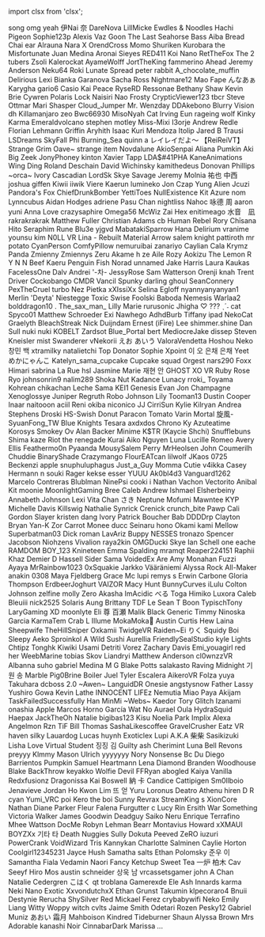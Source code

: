 ﻿import clsx from 'clsx';


<!-- Reminder that not only HTML chars have to be escaped, MDX chars also need to be (such as a space followed by an underscore). -->
<Patronelt k="0" ias="1" sp="0" >song</Patronelt> <Patronelt k="0" ias="0" sp="0" >omg yeah</Patronelt> <Patronelt k="0" ias="0" sp="0" >伊Nai 奈</Patronelt> <Patronelt k="0" ias="0" sp="0" >DareNova</Patronelt> <Patronelt k="0" ias="1" sp="0" >LillMicke</Patronelt> 
<Patronelt k="0" ias="0" sp="0" >Ewdles &#0038; Noodles</Patronelt> <Patronelt k="0" ias="1" sp="0" >Hachi Pigeon</Patronelt> <Patronelt k="0" ias="0" sp="0" >Sophie123p</Patronelt> <Patronelt k="0" ias="1" sp="0" >Alexis Vaz</Patronelt> <Patronelt k="0" ias="1" sp="0" >Goon</Patronelt> 
<Patronelt k="0" ias="1" sp="0" >The Last Seahorse</Patronelt> <Patronelt k="0" ias="0" sp="0" >Bass</Patronelt> <Patronelt k="0" ias="0" sp="0" >Aiba</Patronelt> <Patronelt k="0" ias="0" sp="0" >Bread Chai</Patronelt> <Patronelt k="0" ias="1" sp="0" >ear</Patronelt> 
<Patronelt k="0" ias="0" sp="0" >Alrauna</Patronelt> <Patronelt k="0" ias="0" sp="0" >Nara X</Patronelt> <Patronelt k="0" ias="0" sp="0" >OrendCross</Patronelt> <Patronelt k="0" ias="0" sp="0" >Momo Shuriken</Patronelt> <Patronelt k="0" ias="1" sp="0" >Kurobara the Misfortunate</Patronelt> 
<Patronelt k="0" ias="0" sp="0" >Juan Medina</Patronelt> <Patronelt k="0" ias="1" sp="0" >Aronai Sieyes</Patronelt> <Patronelt k="0" ias="0" sp="0" >RED411</Patronelt> <Patronelt k="0" ias="1" sp="0" >Koi Nano</Patronelt> <Patronelt k="0" ias="0" sp="0" >RetTheFox</Patronelt> 
<Patronelt k="0" ias="0" sp="0" >The 2 tubers</Patronelt> <Patronelt k="0" ias="1" sp="0" >Zsoli</Patronelt> <Patronelt k="0" ias="0" sp="0" >Kalerockat</Patronelt> <Patronelt k="0" ias="0" sp="0" >AyameWolff</Patronelt> <Patronelt k="0" ias="1" sp="0" >JortTheKing</Patronelt> 
<Patronelt k="0" ias="1" sp="0" >fammerino</Patronelt> <Patronelt k="0" ias="1" sp="0" >Ahead</Patronelt> <Patronelt k="0" ias="1" sp="0" >Jeremy Anderson</Patronelt> <Patronelt k="0" ias="1" sp="0" >Neku64</Patronelt> <Patronelt k="0" ias="0" sp="0" >Roki</Patronelt> 
<Patronelt k="0" ias="0" sp="0" >Lunate Spread</Patronelt> <Patronelt k="0" ias="0" sp="0" >peter rabbit</Patronelt> <Patronelt k="0" ias="1" sp="0" >A&#0095;chocolate&#0095;muffin</Patronelt> <Patronelt k="0" ias="0" sp="0" >Delirious</Patronelt> <Patronelt k="0" ias="0" sp="0" >Lexi</Patronelt> 
<Patronelt k="0" ias="0" sp="0" >Bianka Garanova</Patronelt> <Patronelt k="0" ias="0" sp="0" >Sacha Ross</Patronelt> <Patronelt k="0" ias="0" sp="0" >Nightmare12</Patronelt> <Patronelt k="0" ias="1" sp="0" >Mao</Patronelt> <Patronelt k="0" ias="1" sp="0" >Fape</Patronelt> 
<Patronelt k="0" ias="0" sp="0" >んなあぁ</Patronelt> <Patronelt k="0" ias="1" sp="0" >Karygha</Patronelt> <Patronelt k="0" ias="0" sp="0" >gario6</Patronelt> <Patronelt k="0" ias="0" sp="0" >Casio</Patronelt> <Patronelt k="0" ias="0" sp="0" >Kai Peace</Patronelt> 
<Patronelt k="0" ias="1" sp="0" >RyseRD</Patronelt> <Patronelt k="0" ias="1" sp="0" >Ressonae</Patronelt> <Patronelt k="0" ias="0" sp="0" >Bethany Shaw</Patronelt> <Patronelt k="0" ias="0" sp="0" >Kevin</Patronelt> <Patronelt k="0" ias="0" sp="0" >Brie</Patronelt> 
<Patronelt k="0" ias="0" sp="0" >Cywren</Patronelt> <Patronelt k="0" ias="0" sp="0" >Polaris</Patronelt> <Patronelt k="0" ias="0" sp="0" >Lock</Patronelt> <Patronelt k="0" ias="0" sp="0" >Naisiri Nao</Patronelt> <Patronelt k="0" ias="0" sp="0" >Frosty</Patronelt> 
<Patronelt k="0" ias="1" sp="0" >CrypticViewer123</Patronelt> <Patronelt k="0" ias="1" sp="0" >tbcr</Patronelt> <Patronelt k="0" ias="1" sp="0" >Steve Ottmar</Patronelt> <Patronelt k="0" ias="0" sp="0" >Mari</Patronelt> <Patronelt k="0" ias="1" sp="0" >Shasper</Patronelt> 
<Patronelt k="0" ias="0" sp="0" >Cloud&#0095;Jumper</Patronelt> <Patronelt k="0" ias="1" sp="0" >Mr&#0046; Wenzday</Patronelt> <Patronelt k="0" ias="0" sp="0" >DDAkebono</Patronelt> <Patronelt k="0" ias="0" sp="0" >Blurry Vision</Patronelt> <Patronelt k="0" ias="1" sp="0" >dh</Patronelt> 
<Patronelt k="0" ias="1" sp="0" >Killamanjaro</Patronelt> <Patronelt k="0" ias="0" sp="0" >zeo</Patronelt> <Patronelt k="0" ias="0" sp="0" >Bwc66930</Patronelt> <Patronelt k="0" ias="1" sp="0" >MisoNyah</Patronelt> <Patronelt k="0" ias="1" sp="0" >Cat Irving</Patronelt> 
<Patronelt k="0" ias="1" sp="0" >Eun</Patronelt> <Patronelt k="0" ias="1" sp="0" >rageing wolf</Patronelt> <Patronelt k="0" ias="0" sp="0" >Kinky Karma</Patronelt> <Patronelt k="0" ias="0" sp="0" >Emeraldvolcano</Patronelt> <Patronelt k="0" ias="1" sp="0" >stephen motley</Patronelt> 
<Patronelt k="0" ias="0" sp="0" >Miss&#0045;Mixi</Patronelt> <Patronelt k="0" ias="1" sp="0" >I3orje</Patronelt> <Patronelt k="0" ias="1" sp="0" >Andrew Redle</Patronelt> <Patronelt k="0" ias="1" sp="0" >Florian Lehmann</Patronelt> <Patronelt k="0" ias="1" sp="0" >Griffin</Patronelt> 
<Patronelt k="0" ias="1" sp="0" >Aryhith</Patronelt> <Patronelt k="0" ias="0" sp="0" >Isaac Kuri Mendoza</Patronelt> <Patronelt k="0" ias="1" sp="0" >Itolip</Patronelt> <Patronelt k="0" ias="0" sp="0" >Jared B Trausi</Patronelt> <Patronelt k="0" ias="0" sp="0" >LSDreams</Patronelt> 
<Patronelt k="0" ias="1" sp="0" >SkyFall</Patronelt> <Patronelt k="0" ias="1" sp="0" >Phi</Patronelt> <Patronelt k="0" ias="1" sp="0" >Burning&#0095;Sea</Patronelt> <Patronelt k="0" ias="1" sp="0" >quinn</Patronelt> <Patronelt k="0" ias="0" sp="0" >a</Patronelt> 
<Patronelt k="0" ias="1" sp="0" >レイレイだよ～ 【ReiReiVT】</Patronelt> <Patronelt k="0" ias="1" sp="0" >Strange Grim</Patronelt> <Patronelt k="0" ias="1" sp="0" >Oave&#0126;</Patronelt> <Patronelt k="0" ias="1" sp="0" >strange item</Patronelt> <Patronelt k="0" ias="0" sp="0" >Novdalune</Patronelt> 
<Patronelt k="0" ias="1" sp="0" >AkioSenpai</Patronelt> <Patronelt k="0" ias="0" sp="0" >Aliana</Patronelt> <Patronelt k="0" ias="1" sp="0" >Pumkin</Patronelt> <Patronelt k="0" ias="0" sp="0" >Aki</Patronelt> <Patronelt k="0" ias="0" sp="0" >Big Zeek</Patronelt> 
<Patronelt k="0" ias="1" sp="0" >JonyPhoney</Patronelt> <Patronelt k="0" ias="0" sp="0" >kinton</Patronelt> <Patronelt k="0" ias="1" sp="0" >Xavier Tapp</Patronelt> <Patronelt k="0" ias="0" sp="0" >LDA&#0036;&#0035;41PHA</Patronelt> <Patronelt k="0" ias="1" sp="0" >KaneAnimations</Patronelt> 
<Patronelt k="0" ias="0" sp="0" >Wing Ding</Patronelt> <Patronelt k="0" ias="0" sp="0" >Roland Deschain</Patronelt> <Patronelt k="0" ias="1" sp="0" >David Wichinsky</Patronelt> <Patronelt k="0" ias="0" sp="0" >kamithedeus</Patronelt> <Patronelt k="0" ias="1" sp="0" >Donovan Phillips</Patronelt> 
<Patronelt k="0" ias="1" sp="0" >&#0126;orca&#0126;</Patronelt> <Patronelt k="0" ias="0" sp="0" >Ivory</Patronelt> <Patronelt k="0" ias="0" sp="0" >Cascadian</Patronelt> <Patronelt k="0" ias="1" sp="0" >LordSk</Patronelt> <Patronelt k="0" ias="0" sp="0" >Skye Savage</Patronelt> 
<Patronelt k="0" ias="1" sp="0" >Jeremy</Patronelt> <Patronelt k="0" ias="1" sp="0" >Molnia</Patronelt> <Patronelt k="0" ias="1" sp="0" >祐也 中西</Patronelt> <Patronelt k="0" ias="0" sp="0" >joshua giffen</Patronelt> <Patronelt k="0" ias="1" sp="0" >Kiwii iiwik</Patronelt> 
<Patronelt k="0" ias="1" sp="0" >Viere</Patronelt> <Patronelt k="0" ias="0" sp="0" >Kaerun</Patronelt> <Patronelt k="0" ias="0" sp="0" >lumineko</Patronelt> <Patronelt k="0" ias="1" sp="0" >Jon Czap</Patronelt> <Patronelt k="0" ias="0" sp="0" >Yung Alien</Patronelt> 
<Patronelt k="0" ias="0" sp="0" >Jcuzi</Patronelt> <Patronelt k="0" ias="1" sp="0" >Pandora&#0039;s Fox</Patronelt> <Patronelt k="0" ias="0" sp="0" >ChiefDrunkBomber</Patronelt> <Patronelt k="0" ias="0" sp="0" >YettiToes</Patronelt> <Patronelt k="0" ias="1" sp="0" >NullExistence</Patronelt> 
<Patronelt k="0" ias="1" sp="0" >Kit Azure</Patronelt> <Patronelt k="0" ias="0" sp="0" >nom</Patronelt> <Patronelt k="0" ias="0" sp="0" >Lynncubus</Patronelt> <Patronelt k="0" ias="0" sp="0" >Aidan Hodges</Patronelt> <Patronelt k="0" ias="0" sp="0" >adriene</Patronelt> 
<Patronelt k="0" ias="1" sp="0" >Pasu Chan</Patronelt> <Patronelt k="0" ias="0" sp="0" >nightliss</Patronelt> <Patronelt k="0" ias="0" sp="0" >Nahoc</Patronelt> <Patronelt k="0" ias="1" sp="0" >咏德 周</Patronelt> <Patronelt k="0" ias="0" sp="0" >aaron</Patronelt> 
<Patronelt k="0" ias="0" sp="0" >yuni</Patronelt> <Patronelt k="0" ias="1" sp="0" >Anna Love</Patronelt> <Patronelt k="0" ias="0" sp="0" >crazysaphire</Patronelt> <Patronelt k="0" ias="0" sp="0" >Omega56</Patronelt> <Patronelt k="0" ias="0" sp="0" >McWiz</Patronelt> 
<Patronelt k="0" ias="0" sp="0" >Zai Hex</Patronelt> <Patronelt k="0" ias="1" sp="0" >enitimeago</Patronelt> <Patronelt k="0" ias="1" sp="0" >水音　凪</Patronelt> <Patronelt k="0" ias="0" sp="0" >rakrakrakrak</Patronelt> <Patronelt k="0" ias="0" sp="0" >Matthew Fuller</Patronelt> 
<Patronelt k="0" ias="0" sp="0" >Christian Adams</Patronelt> <Patronelt k="0" ias="0" sp="0" >cb</Patronelt> <Patronelt k="0" ias="0" sp="0" >Human Rebel</Patronelt> <Patronelt k="0" ias="0" sp="0" >Rory</Patronelt> <Patronelt k="0" ias="1" sp="0" >Chīsana Hito</Patronelt> 
<Patronelt k="0" ias="0" sp="0" >Seraphim Rune</Patronelt> <Patronelt k="0" ias="1" sp="0" >Blu3e</Patronelt> <Patronelt k="0" ias="0" sp="0" >yjgvd</Patronelt> <Patronelt k="0" ias="0" sp="0" >MabatakiSparrow</Patronelt> <Patronelt k="0" ias="0" sp="0" >Hana</Patronelt> 
<Patronelt k="0" ias="1" sp="0" >Delirium</Patronelt> <Patronelt k="0" ias="1" sp="0" >vranime</Patronelt> <Patronelt k="0" ias="1" sp="0" >younsu kim</Patronelt> <Patronelt k="0" ias="1" sp="0" >N0LL VR</Patronelt> <Patronelt k="0" ias="0" sp="0" >Lina &#0045; Rebuilt</Patronelt> 
<Patronelt k="0" ias="0" sp="0" >Material Arrow</Patronelt> <Patronelt k="0" ias="0" sp="0" >salem knight</Patronelt> <Patronelt k="0" ias="0" sp="0" >pattiroth</Patronelt> <Patronelt k="0" ias="0" sp="0" >mr potato</Patronelt> <Patronelt k="0" ias="1" sp="0" >CyanPerson</Patronelt> 
<Patronelt k="0" ias="0" sp="0" >ComfyPillow</Patronelt> <Patronelt k="0" ias="1" sp="0" >nemuruibai</Patronelt> <Patronelt k="0" ias="0" sp="0" >zanariyo</Patronelt> <Patronelt k="0" ias="1" sp="0" >Caylian Cala</Patronelt> <Patronelt k="0" ias="0" sp="0" >Krymz Panda</Patronelt> 
<Patronelt k="0" ias="1" sp="0" >Zmienny Zmiennys</Patronelt> <Patronelt k="0" ias="1" sp="0" >Zeru Akame</Patronelt> <Patronelt k="0" ias="1" sp="0" >h ze</Patronelt> <Patronelt k="0" ias="1" sp="0" >Aile Rozy</Patronelt> <Patronelt k="0" ias="1" sp="0" >Aokizu</Patronelt> 
<Patronelt k="0" ias="0" sp="0" >The Lemon</Patronelt> <Patronelt k="0" ias="0" sp="0" >R Y N N</Patronelt> <Patronelt k="0" ias="0" sp="0" >Beef Kaeru</Patronelt> <Patronelt k="0" ias="0" sp="0" >Penguin Fish</Patronelt> <Patronelt k="0" ias="1" sp="0" >Norad</Patronelt> 
<Patronelt k="0" ias="1" sp="0" >unnamed</Patronelt> <Patronelt k="0" ias="0" sp="0" >Jake Harris</Patronelt> <Patronelt k="0" ias="0" sp="0" >Laura Kaukas</Patronelt> <Patronelt k="0" ias="0" sp="0" >FacelessOne</Patronelt> <Patronelt k="0" ias="0" sp="0" >Dalv Andrei</Patronelt> 
<Patronelt k="0" ias="0" sp="0" >&#0039;&#0045;차&#0045;</Patronelt> <Patronelt k="0" ias="0" sp="0" >JessyRose</Patronelt> <Patronelt k="0" ias="1" sp="0" >Sam Watterson</Patronelt> <Patronelt k="0" ias="0" sp="0" >Orenji</Patronelt> <Patronelt k="0" ias="1" sp="0" >knah</Patronelt> 
<Patronelt k="0" ias="0" sp="0" >Trent Driver</Patronelt> <Patronelt k="0" ias="1" sp="0" >Cockobango</Patronelt> <Patronelt k="0" ias="0" sp="0" >CMDR Vancil</Patronelt> <Patronelt k="0" ias="1" sp="0" >Spunky</Patronelt> <Patronelt k="0" ias="0" sp="0" >darling ghoul</Patronelt> 
<Patronelt k="0" ias="0" sp="0" >SeanConnery</Patronelt> <Patronelt k="0" ias="0" sp="0" >PexTheCruel</Patronelt> <Patronelt k="0" ias="0" sp="0" >turbo</Patronelt> <Patronelt k="0" ias="0" sp="0" >Nez</Patronelt> <Patronelt k="0" ias="1" sp="0" >Pietka</Patronelt> 
<Patronelt k="0" ias="1" sp="0" >xXIssiXx</Patronelt> <Patronelt k="0" ias="0" sp="0" >Selina Egloff</Patronelt> <Patronelt k="0" ias="0" sp="0" >nyannyanyanyan1</Patronelt> <Patronelt k="0" ias="0" sp="0" >Merlin &#0039;Deyta&#0039; Niestegge</Patronelt> <Patronelt k="0" ias="0" sp="0" >Toxic Swise</Patronelt> 
<Patronelt k="0" ias="1" sp="0" >Foolski</Patronelt> <Patronelt k="0" ias="0" sp="0" >Baboda</Patronelt> <Patronelt k="0" ias="0" sp="0" >Nemesis</Patronelt> <Patronelt k="0" ias="0" sp="0" >Warlaa2</Patronelt> <Patronelt k="0" ias="1" sp="0" >bolddragon10 &#0046;</Patronelt> 
<Patronelt k="0" ias="1" sp="0" >The&#0095;sax&#0095;man&#0095;</Patronelt> <Patronelt k="0" ias="0" sp="0" >Lilly Marie</Patronelt> <Patronelt k="0" ias="0" sp="0" >rurusonic</Patronelt> <Patronelt k="0" ias="0" sp="0" >Jhigha</Patronelt> <Patronelt k="0" ias="0" sp="0" >♡ &#0063;&#0063;&#0063; ˎˊ˗</Patronelt> 
<Patronelt k="0" ias="1" sp="0" >cat</Patronelt> <Patronelt k="0" ias="0" sp="0" >Spyco01</Patronelt> <Patronelt k="0" ias="1" sp="0" >Matthew Schroeder</Patronelt> <Patronelt k="0" ias="0" sp="0" >Exi Nawhego</Patronelt> <Patronelt k="0" ias="1" sp="0" >AdhdBurb</Patronelt> 
<Patronelt k="0" ias="0" sp="0" >Tiffany</Patronelt> <Patronelt k="0" ias="0" sp="0" >ipad</Patronelt> <Patronelt k="0" ias="1" sp="0" >NekoCat</Patronelt> <Patronelt k="0" ias="1" sp="0" >Graelyth</Patronelt> <Patronelt k="0" ias="0" sp="0" >BleachStreak</Patronelt> 
<Patronelt k="0" ias="0" sp="0" >Nick Duijndam</Patronelt> <Patronelt k="0" ias="0" sp="0" >Ernest &#0040;iFire&#0041; Lee</Patronelt> <Patronelt k="0" ias="0" sp="0" >shimmer&#0046;shine</Patronelt> <Patronelt k="0" ias="0" sp="0" >Dan Sull</Patronelt> <Patronelt k="0" ias="0" sp="0" >nuki nuki</Patronelt> 
<Patronelt k="0" ias="1" sp="0" >KOBELT</Patronelt> <Patronelt k="0" ias="0" sp="0" >Zardsot</Patronelt> <Patronelt k="0" ias="0" sp="0" >Blue&#0095;Portal</Patronelt> <Patronelt k="0" ias="0" sp="0" >bert</Patronelt> <Patronelt k="0" ias="0" sp="0" >MediocreJake</Patronelt> 
<Patronelt k="0" ias="0" sp="0" >dissep</Patronelt> <Patronelt k="0" ias="1" sp="0" >Steven Kneisler</Patronelt> <Patronelt k="0" ias="1" sp="0" >mist</Patronelt> <Patronelt k="0" ias="1" sp="0" >Swanderer</Patronelt> <Patronelt k="0" ias="0" sp="0" >vNekorii</Patronelt> 
<Patronelt k="0" ias="1" sp="0" >えお あいう</Patronelt> <Patronelt k="0" ias="0" sp="0" >ValoraVendetta</Patronelt> <Patronelt k="0" ias="0" sp="0" >Hoshou Neko</Patronelt> <Patronelt k="0" ias="1" sp="0" >창민 백</Patronelt> <Patronelt k="0" ias="0" sp="0" >xtramilky</Patronelt> 
<Patronelt k="0" ias="0" sp="0" >natalietchi</Patronelt> <Patronelt k="0" ias="0" sp="0" >Top Donator</Patronelt> <Patronelt k="0" ias="0" sp="0" >Sophie</Patronelt> <Patronelt k="0" ias="1" sp="0" >Xpoint</Patronelt> <Patronelt k="0" ias="0" sp="0" >이 오</Patronelt> 
<Patronelt k="0" ias="1" sp="0" >은채 은채</Patronelt> <Patronelt k="0" ias="0" sp="0" >Yeet</Patronelt> <Patronelt k="0" ias="0" sp="0" >めかにゃんこ</Patronelt> <Patronelt k="0" ias="0" sp="0" >Katelyn&#0095;sama&#0095;cupcake Cupcake squad</Patronelt> <Patronelt k="0" ias="0" sp="0" >Orgest</Patronelt> 
<Patronelt k="0" ias="0" sp="0" >nars290</Patronelt> <Patronelt k="0" ias="0" sp="0" >Foxx</Patronelt> <Patronelt k="0" ias="1" sp="0" >Himari</Patronelt> <Patronelt k="0" ias="0" sp="0" >sabrina La Rue</Patronelt> <Patronelt k="0" ias="0" sp="0" >hsl</Patronelt> 
<Patronelt k="0" ias="0" sp="0" >Jasmine Marie</Patronelt> <Patronelt k="0" ias="0" sp="0" >재현 안</Patronelt> <Patronelt k="0" ias="0" sp="0" >GHOST XO</Patronelt> <Patronelt k="0" ias="0" sp="0" >VR Ruby Rose</Patronelt> <Patronelt k="0" ias="1" sp="0" >Ryo</Patronelt> 
<Patronelt k="0" ias="1" sp="0" >johnsonrin9</Patronelt> <Patronelt k="0" ias="1" sp="0" >nalim289</Patronelt> <Patronelt k="0" ias="0" sp="0" >Shoka Nut</Patronelt> <Patronelt k="0" ias="0" sp="0" >Kadance Lunacy</Patronelt> <Patronelt k="0" ias="1" sp="0" >rroki&#0095;</Patronelt> 
<Patronelt k="0" ias="0" sp="0" >Toyama</Patronelt> <Patronelt k="0" ias="1" sp="0" >Kohrean</Patronelt> <Patronelt k="0" ias="0" sp="0" >chikachan</Patronelt> <Patronelt k="0" ias="1" sp="0" >Leche Sama</Patronelt> <Patronelt k="0" ias="1" sp="0" >KEI1</Patronelt> 
<Patronelt k="0" ias="0" sp="0" >Genesis Evan</Patronelt> <Patronelt k="0" ias="1" sp="0" >Jon Champagne</Patronelt> <Patronelt k="0" ias="0" sp="0" >Xenoglossye</Patronelt> <Patronelt k="0" ias="0" sp="0" >Juniper Regruth</Patronelt> <Patronelt k="0" ias="1" sp="0" >Robo Johnson</Patronelt> 
<Patronelt k="0" ias="0" sp="0" >Lily</Patronelt> <Patronelt k="0" ias="0" sp="0" >Tooman13</Patronelt> <Patronelt k="0" ias="1" sp="0" >Dustin Cooper</Patronelt> <Patronelt k="0" ias="0" sp="0" >Inaar</Patronelt> <Patronelt k="0" ias="0" sp="0" >naitooon</Patronelt> 
<Patronelt k="0" ias="0" sp="0" >aciil</Patronelt> <Patronelt k="0" ias="1" sp="0" >Reni</Patronelt> <Patronelt k="0" ias="0" sp="0" >okiba niconico</Patronelt> <Patronelt k="0" ias="0" sp="0" >JJ</Patronelt> <Patronelt k="0" ias="0" sp="0" >CirriSun</Patronelt> 
<Patronelt k="0" ias="0" sp="0" >Kylie</Patronelt> <Patronelt k="0" ias="0" sp="0" >Kilryan</Patronelt> <Patronelt k="0" ias="0" sp="0" >Andrea Stephens</Patronelt> <Patronelt k="0" ias="0" sp="0" >Droski</Patronelt> <Patronelt k="0" ias="0" sp="0" >HS&#0045;Swish</Patronelt> 
<Patronelt k="0" ias="0" sp="0" >Donut</Patronelt> <Patronelt k="0" ias="0" sp="0" >Paracon</Patronelt> <Patronelt k="0" ias="0" sp="0" >Tomato</Patronelt> <Patronelt k="0" ias="1" sp="0" >Varin</Patronelt> <Patronelt k="0" ias="0" sp="0" >Mortal</Patronelt> 
<Patronelt k="0" ias="0" sp="0" >旋風&#0045;SyuanFong&#0095;TW</Patronelt> <Patronelt k="0" ias="0" sp="0" >Blue Knights</Patronelt> <Patronelt k="0" ias="1" sp="0" >Tesara</Patronelt> <Patronelt k="0" ias="0" sp="0" >axdxdos</Patronelt> <Patronelt k="0" ias="1" sp="0" >Chrono Ky</Patronelt> 
<Patronelt k="0" ias="0" sp="0" >Azuteatime</Patronelt> <Patronelt k="0" ias="0" sp="0" >Korosys</Patronelt> <Patronelt k="0" ias="0" sp="0" >Smokey Ov</Patronelt> <Patronelt k="0" ias="0" sp="0" >Alan Backer</Patronelt> <Patronelt k="0" ias="0" sp="0" >Minime</Patronelt> 
<Patronelt k="0" ias="0" sp="0" >K&#0036;TR &#0040;Kaycie Shchi&#0041;</Patronelt> <Patronelt k="0" ias="0" sp="0" >Snufflebuns</Patronelt> <Patronelt k="0" ias="0" sp="0" >Shima kaze</Patronelt> <Patronelt k="0" ias="1" sp="0" >Riot the renegade</Patronelt> <Patronelt k="0" ias="1" sp="0" >Kurai</Patronelt> 
<Patronelt k="0" ias="1" sp="0" >Aiko Nguyen</Patronelt> <Patronelt k="0" ias="1" sp="0" >Luna Lucille</Patronelt> <Patronelt k="0" ias="0" sp="0" >Romeo</Patronelt> <Patronelt k="0" ias="0" sp="0" >Avery Ellis</Patronelt> <Patronelt k="0" ias="0" sp="0" >Feathermo0n</Patronelt> 
<Patronelt k="0" ias="1" sp="0" >Pyaanda</Patronelt> <Patronelt k="0" ias="0" sp="0" >MousySalem</Patronelt> <Patronelt k="0" ias="0" sp="0" >Perry</Patronelt> <Patronelt k="0" ias="0" sp="0" >MrHeolsen</Patronelt> <Patronelt k="0" ias="0" sp="0" >John Coumerilh</Patronelt> 
<Patronelt k="0" ias="0" sp="0" >Chuddie</Patronelt> <Patronelt k="0" ias="0" sp="0" >BinaryShade</Patronelt> <Patronelt k="0" ias="1" sp="0" >Crazymango</Patronelt> <Patronelt k="0" ias="0" sp="0" >FlourEATcan</Patronelt> <Patronelt k="0" ias="1" sp="0" >lilwolf</Patronelt> 
<Patronelt k="0" ias="0" sp="0" >JKaos 0725</Patronelt> <Patronelt k="0" ias="0" sp="0" >Beckenzi</Patronelt> <Patronelt k="0" ias="1" sp="0" >apple</Patronelt> <Patronelt k="0" ias="1" sp="0" >snuphuluphagus</Patronelt> <Patronelt k="0" ias="0" sp="0" >Just&#0095;a&#0095;Guy</Patronelt> 
<Patronelt k="0" ias="1" sp="0" >Momma Cutie</Patronelt> <Patronelt k="0" ias="1" sp="0" >v4ikka</Patronelt> <Patronelt k="0" ias="0" sp="0" >Casey Hermann</Patronelt> <Patronelt k="0" ias="0" sp="0" >n</Patronelt> <Patronelt k="0" ias="0" sp="0" >souki</Patronelt> 
<Patronelt k="0" ias="0" sp="0" >Rager</Patronelt> <Patronelt k="0" ias="1" sp="0" >kekse esser</Patronelt> <Patronelt k="0" ias="0" sp="0" >YUUU</Patronelt> <Patronelt k="0" ias="0" sp="0" >Ak0bl4d3</Patronelt> <Patronelt k="0" ias="0" sp="0" >Vanguard1262</Patronelt> 
<Patronelt k="0" ias="0" sp="0" >Marcelo Contreras</Patronelt> <Patronelt k="0" ias="1" sp="0" >Blublman</Patronelt> <Patronelt k="0" ias="0" sp="0" >NinePsi</Patronelt> <Patronelt k="0" ias="0" sp="0" >cooki i</Patronelt> <Patronelt k="0" ias="0" sp="0" >Nathan Vachon</Patronelt> 
<Patronelt k="0" ias="0" sp="0" >Vectorito</Patronelt> <Patronelt k="0" ias="0" sp="0" >Anibal</Patronelt> <Patronelt k="0" ias="1" sp="0" >Kit</Patronelt> <Patronelt k="0" ias="0" sp="0" >moonie</Patronelt> <Patronelt k="0" ias="0" sp="0" >MoonlightGaming</Patronelt> 
<Patronelt k="0" ias="0" sp="0" >Bree</Patronelt> <Patronelt k="0" ias="1" sp="0" >Caleb</Patronelt> <Patronelt k="0" ias="0" sp="0" >Andrew</Patronelt> <Patronelt k="0" ias="1" sp="0" >Ishmael Elsherbeiny</Patronelt> <Patronelt k="0" ias="1" sp="0" >Annabeth Johnson</Patronelt> 
<Patronelt k="0" ias="0" sp="0" >Lexi</Patronelt> <Patronelt k="0" ias="1" sp="0" >Vita Chan</Patronelt> <Patronelt k="0" ias="1" sp="0" >さき</Patronelt> <Patronelt k="0" ias="1" sp="0" >Neptune Mofumi</Patronelt> <Patronelt k="0" ias="1" sp="0" >Mawntee</Patronelt> 
<Patronelt k="0" ias="1" sp="0" >KYP</Patronelt> <Patronelt k="0" ias="0" sp="0" >Michelle Davis</Patronelt> <Patronelt k="0" ias="1" sp="0" >Killswig</Patronelt> <Patronelt k="0" ias="0" sp="0" >Nathalie</Patronelt> <Patronelt k="0" ias="1" sp="0" >Synrick Crenick</Patronelt> 
<Patronelt k="0" ias="1" sp="0" >crunch&#0095;bite</Patronelt> <Patronelt k="0" ias="0" sp="0" >Pawp</Patronelt> <Patronelt k="0" ias="1" sp="0" >Cali</Patronelt> <Patronelt k="0" ias="1" sp="0" >Gordon Slayer</Patronelt> <Patronelt k="0" ias="1" sp="0" >kristen dang</Patronelt> 
<Patronelt k="0" ias="1" sp="0" >Ivory</Patronelt> <Patronelt k="0" ias="1" sp="0" >Patrick Boucher</Patronelt> <Patronelt k="0" ias="1" sp="0" >Bab</Patronelt> <Patronelt k="0" ias="1" sp="0" >DDDDrp</Patronelt> <Patronelt k="0" ias="1" sp="0" >Clayton Bryan</Patronelt> 
<Patronelt k="0" ias="1" sp="0" >Yan&#0045;K</Patronelt> <Patronelt k="0" ias="1" sp="0" >Zor</Patronelt> <Patronelt k="0" ias="0" sp="0" >Carrot Monee</Patronelt> <Patronelt k="0" ias="0" sp="0" >ducc</Patronelt> <Patronelt k="0" ias="0" sp="0" >Seinaru hono</Patronelt> 
<Patronelt k="0" ias="1" sp="0" >Okami kami</Patronelt> <Patronelt k="0" ias="0" sp="0" >Mellow</Patronelt> <Patronelt k="0" ias="0" sp="0" >Superbatman03</Patronelt> <Patronelt k="0" ias="0" sp="0" >Dick roman</Patronelt> <Patronelt k="0" ias="0" sp="0" >LavAriz</Patronelt> 
<Patronelt k="0" ias="0" sp="0" >Buppy</Patronelt> <Patronelt k="0" ias="1" sp="0" >NESSES</Patronelt> <Patronelt k="0" ias="1" sp="0" >tronazo</Patronelt> <Patronelt k="0" ias="0" sp="0" >Spencer Jacobson</Patronelt> <Patronelt k="0" ias="0" sp="0" >Niohzens</Patronelt> 
<Patronelt k="0" ias="1" sp="0" >Vivalion</Patronelt> <Patronelt k="0" ias="1" sp="0" >raya2kin</Patronelt> <Patronelt k="0" ias="1" sp="0" >OMGDucki</Patronelt> <Patronelt k="0" ias="1" sp="0" >Skye</Patronelt> <Patronelt k="0" ias="1" sp="0" >Ian Schell</Patronelt> 
<Patronelt k="0" ias="0" sp="0" >one eache</Patronelt> <Patronelt k="0" ias="0" sp="0" >RAMDOM BOY&#0095;123</Patronelt> <Patronelt k="0" ias="1" sp="0" >Knineteen</Patronelt> <Patronelt k="0" ias="0" sp="0" >Emma Spalding</Patronelt> <Patronelt k="0" ias="0" sp="0" >mramqt</Patronelt> 
<Patronelt k="0" ias="1" sp="0" >Reaper224151</Patronelt> <Patronelt k="0" ias="1" sp="0" >Raphii</Patronelt> <Patronelt k="0" ias="1" sp="0" >Khaz</Patronelt> <Patronelt k="0" ias="1" sp="0" >Demier D Hassell</Patronelt> <Patronelt k="0" ias="1" sp="0" >Sider Sama</Patronelt> 
<Patronelt k="0" ias="1" sp="0" >VoidedEx</Patronelt> <Patronelt k="0" ias="0" sp="0" >Are</Patronelt> <Patronelt k="0" ias="0" sp="0" >Amy Monahan</Patronelt> <Patronelt k="0" ias="0" sp="0" >Fuzzi</Patronelt> <Patronelt k="0" ias="0" sp="0" >Ayaya</Patronelt> 
<Patronelt k="0" ias="0" sp="0" >MrRainbow1023</Patronelt> <Patronelt k="0" ias="1" sp="0" >0xSquakie</Patronelt> <Patronelt k="0" ias="1" sp="0" >Jarkko Vääräniemi</Patronelt> <Patronelt k="0" ias="1" sp="0" >Alyssa Rock</Patronelt> <Patronelt k="0" ias="0" sp="0" >All&#0045;Maker</Patronelt> 
<Patronelt k="0" ias="0" sp="0" >anakin 0308</Patronelt> <Patronelt k="0" ias="0" sp="0" >Maya Fjeldberg</Patronelt> <Patronelt k="0" ias="1" sp="0" >Grace Mc</Patronelt> <Patronelt k="0" ias="0" sp="0" >lupi</Patronelt> <Patronelt k="0" ias="1" sp="0" >remys s</Patronelt> 
<Patronelt k="0" ias="1" sp="0" >Erwin Carbone</Patronelt> <Patronelt k="0" ias="1" sp="0" >Gloria Thompson</Patronelt> <Patronelt k="0" ias="0" sp="0" >ErdbeerJoghurt</Patronelt> <Patronelt k="0" ias="1" sp="0" >VAIZOR</Patronelt> <Patronelt k="0" ias="1" sp="0" >Macy Hunt</Patronelt> 
<Patronelt k="0" ias="1" sp="0" >BunnyCurves</Patronelt> <Patronelt k="0" ias="1" sp="0" >iLulu</Patronelt> <Patronelt k="0" ias="1" sp="0" >Colton Johnson</Patronelt> <Patronelt k="0" ias="0" sp="0" >zelfine</Patronelt> <Patronelt k="0" ias="1" sp="0" >molly</Patronelt> 
<Patronelt k="0" ias="1" sp="0" >Zero Akasha</Patronelt> <Patronelt k="0" ias="0" sp="0" >ImAcidic</Patronelt> <Patronelt k="0" ias="1" sp="0" >べる</Patronelt> <Patronelt k="0" ias="0" sp="0" >Toga Himiko</Patronelt> <Patronelt k="0" ias="1" sp="0" >Luxora</Patronelt> 
<Patronelt k="0" ias="0" sp="0" >Caleb</Patronelt> <Patronelt k="0" ias="0" sp="0" >Bleuiii</Patronelt> <Patronelt k="0" ias="1" sp="0" >nick2525</Patronelt> <Patronelt k="0" ias="1" sp="0" >Solaris Aung</Patronelt> <Patronelt k="0" ias="0" sp="0" >Brittany</Patronelt> 
<Patronelt k="0" ias="1" sp="0" >TDF</Patronelt> <Patronelt k="0" ias="0" sp="0" >Le Sean T Boon</Patronelt> <Patronelt k="0" ias="1" sp="0" >TypischTony</Patronelt> <Patronelt k="0" ias="0" sp="0" >LaryGaming XD</Patronelt> <Patronelt k="0" ias="1" sp="0" >moonlyte</Patronelt> 
<Patronelt k="0" ias="0" sp="0" >Eli</Patronelt> <Patronelt k="0" ias="1" sp="0" >尊 百瀬</Patronelt> <Patronelt k="0" ias="0" sp="0" >Malik Black</Patronelt> <Patronelt k="0" ias="1" sp="0" >Generic Timmy</Patronelt> <Patronelt k="0" ias="0" sp="0" >Ninoska Garcia</Patronelt> 
<Patronelt k="0" ias="0" sp="0" >KarmaTem</Patronelt> <Patronelt k="0" ias="0" sp="0" >Crab L</Patronelt> <Patronelt k="0" ias="1" sp="0" >Illume</Patronelt> <Patronelt k="0" ias="0" sp="0" >MokaMoka🩷</Patronelt> <Patronelt k="0" ias="0" sp="0" >Austin</Patronelt> 
<Patronelt k="0" ias="1" sp="0" >Curtis Hew</Patronelt> <Patronelt k="0" ias="1" sp="0" >Laina</Patronelt> <Patronelt k="0" ias="1" sp="0" >Sheepwife</Patronelt> <Patronelt k="0" ias="0" sp="0" >TheHillSniper</Patronelt> <Patronelt k="0" ias="1" sp="0" >Oxkamii</Patronelt> 
<Patronelt k="0" ias="0" sp="0" >TwidgeVR</Patronelt> <Patronelt k="0" ias="0" sp="0" >Raiden&#0126;Ei</Patronelt> <Patronelt k="0" ias="1" sp="0" >りく</Patronelt> <Patronelt k="0" ias="0" sp="0" >Squidy Boi</Patronelt> <Patronelt k="0" ias="0" sp="0" >Sleepy</Patronelt> 
<Patronelt k="0" ias="0" sp="0" >Aeko</Patronelt> <Patronelt k="0" ias="1" sp="0" >Sproinkol</Patronelt> <Patronelt k="0" ias="1" sp="0" >A Wild Sushi</Patronelt> <Patronelt k="0" ias="1" sp="0" >Aurellia</Patronelt> <Patronelt k="0" ias="0" sp="0" >FriendlySealStudio</Patronelt> 
<Patronelt k="0" ias="0" sp="0" >kyle</Patronelt> <Patronelt k="0" ias="0" sp="0" >Lights</Patronelt> <Patronelt k="0" ias="0" sp="0" >Chtipz Tonghk</Patronelt> <Patronelt k="0" ias="1" sp="0" >Kiwiki Usami</Patronelt> <Patronelt k="0" ias="1" sp="0" >Detriti Vorez</Patronelt> 
<Patronelt k="0" ias="1" sp="0" >Zachary Davis</Patronelt> <Patronelt k="0" ias="0" sp="0" >Emi&#0095;youagirl</Patronelt> <Patronelt k="0" ias="1" sp="0" >red her</Patronelt> <Patronelt k="0" ias="1" sp="0" >WeebMarine</Patronelt> <Patronelt k="0" ias="1" sp="0" >tobias Skov</Patronelt> 
<Patronelt k="0" ias="0" sp="0" >Liandryi</Patronelt> <Patronelt k="0" ias="1" sp="0" >Matthew Anderson</Patronelt> <Patronelt k="0" ias="0" sp="0" >cl0wnzzVR</Patronelt> <Patronelt k="0" ias="0" sp="0" >Albanna</Patronelt> <Patronelt k="0" ias="1" sp="0" >suho</Patronelt> 
<Patronelt k="0" ias="0" sp="0" >gabriel Medina</Patronelt> <Patronelt k="0" ias="0" sp="0" >M G</Patronelt> <Patronelt k="0" ias="0" sp="0" >Blake Potts</Patronelt> <Patronelt k="0" ias="0" sp="0" >salakasto</Patronelt> <Patronelt k="0" ias="1" sp="0" >Raving Midnight</Patronelt> 
<Patronelt k="0" ias="1" sp="0" >기원 송</Patronelt> <Patronelt k="0" ias="1" sp="0" >Marble</Patronelt> <Patronelt k="0" ias="1" sp="0" >Pig0Brine</Patronelt> <Patronelt k="0" ias="0" sp="0" >Boiler</Patronelt> <Patronelt k="0" ias="0" sp="0" >Juel</Patronelt> 
<Patronelt k="0" ias="1" sp="0" >Tyler Escalera</Patronelt> <Patronelt k="0" ias="0" sp="0" >AikeroVR</Patronelt> <Patronelt k="0" ias="0" sp="0" >Folza</Patronelt> <Patronelt k="0" ias="1" sp="0" >yuya Takuhara</Patronelt> <Patronelt k="0" ias="0" sp="0" >dcboss 2&#0046;0</Patronelt> 
<Patronelt k="0" ias="0" sp="0" >&#0126;Awen&#0126;</Patronelt> <Patronelt k="0" ias="0" sp="0" >LanguidDR</Patronelt> <Patronelt k="0" ias="0" sp="0" >Onesie</Patronelt> <Patronelt k="0" ias="1" sp="0" >angstysnow</Patronelt> <Patronelt k="0" ias="1" sp="0" >Father</Patronelt> 
<Patronelt k="0" ias="1" sp="0" >Lassy</Patronelt> <Patronelt k="0" ias="0" sp="0" >Yushiro Gowa</Patronelt> <Patronelt k="0" ias="0" sp="0" >Kevin Lathe</Patronelt> <Patronelt k="0" ias="1" sp="0" >INNOCENT LIFEz</Patronelt> <Patronelt k="0" ias="0" sp="0" >Nemutia</Patronelt> 
<Patronelt k="0" ias="0" sp="0" >Miao</Patronelt> <Patronelt k="0" ias="0" sp="0" >Paya Akijam</Patronelt> <Patronelt k="0" ias="1" sp="0" >TaskFailedSuccessfully</Patronelt> <Patronelt k="0" ias="1" sp="0" >Han MinMi</Patronelt> <Patronelt k="0" ias="1" sp="0" >&#0126;Webs&#0126;</Patronelt> 
<Patronelt k="0" ias="1" sp="0" >Kaedor</Patronelt> <Patronelt k="0" ias="0" sp="0" >Tory</Patronelt> <Patronelt k="0" ias="0" sp="0" >Glitch Izanami</Patronelt> <Patronelt k="0" ias="1" sp="0" >onashia</Patronelt> <Patronelt k="0" ias="1" sp="0" >Apple</Patronelt> 
<Patronelt k="0" ias="1" sp="0" >Marcos Horno García</Patronelt> <Patronelt k="0" ias="0" sp="0" >Wat No</Patronelt> <Patronelt k="0" ias="1" sp="0" >Aurael</Patronelt> <Patronelt k="0" ias="0" sp="0" >Oula</Patronelt> <Patronelt k="0" ias="1" sp="0" >HydraSquid</Patronelt> 
<Patronelt k="0" ias="1" sp="0" >Haepax</Patronelt> <Patronelt k="0" ias="1" sp="0" >JackTheOh</Patronelt> <Patronelt k="0" ias="0" sp="0" >Natalie</Patronelt> <Patronelt k="0" ias="1" sp="0" >bigibas123</Patronelt> <Patronelt k="0" ias="1" sp="0" >Kisu</Patronelt> 
<Patronelt k="0" ias="0" sp="0" >Noelia Park</Patronelt> <Patronelt k="0" ias="1" sp="0" >Implix</Patronelt> <Patronelt k="0" ias="1" sp="0" >Alexa Angelmon</Patronelt> <Patronelt k="0" ias="0" sp="0" >Rzn TiF</Patronelt> <Patronelt k="0" ias="0" sp="0" >Bill Thomas</Patronelt> 
<Patronelt k="0" ias="1" sp="0" >SashaLikescoffee</Patronelt> <Patronelt k="0" ias="0" sp="0" >GravelCrusher</Patronelt> <Patronelt k="0" ias="0" sp="0" >Eatz VR</Patronelt> <Patronelt k="0" ias="1" sp="0" >haven silky</Patronelt> <Patronelt k="0" ias="0" sp="0" >Lauardog</Patronelt> 
<Patronelt k="0" ias="1" sp="0" >Lucas huynh</Patronelt> <Patronelt k="0" ias="0" sp="0" >Exoticlex</Patronelt> <Patronelt k="0" ias="1" sp="0" >Lupi</Patronelt> <Patronelt k="0" ias="1" sp="0" >A&#0046;K&#0046;A 柴柴</Patronelt> <Patronelt k="0" ias="1" sp="0" >Sasikizuki</Patronelt> 
<Patronelt k="0" ias="1" sp="0" >Lisha Love</Patronelt> <Patronelt k="0" ias="1" sp="0" >Virtual Student</Patronelt> <Patronelt k="0" ias="1" sp="0" >징징 김</Patronelt> <Patronelt k="0" ias="1" sp="0" >Guilty</Patronelt> <Patronelt k="0" ias="1" sp="0" >ash</Patronelt> 
<Patronelt k="0" ias="1" sp="0" >Cherimint</Patronelt> <Patronelt k="0" ias="1" sp="0" >Luna Bell</Patronelt> <Patronelt k="0" ias="1" sp="0" >Revons</Patronelt> <Patronelt k="0" ias="1" sp="0" >preyyy</Patronelt> <Patronelt k="0" ias="1" sp="0" >Klmmy</Patronelt> 
<Patronelt k="0" ias="1" sp="0" >Mason Ulrich</Patronelt> <Patronelt k="0" ias="1" sp="0" >yyyyyyy</Patronelt> <Patronelt k="0" ias="1" sp="0" >Nory Nonsense</Patronelt> <Patronelt k="0" ias="1" sp="0" >Bc Du</Patronelt> <Patronelt k="0" ias="1" sp="0" >Diego Barrientos</Patronelt> 
<Patronelt k="0" ias="1" sp="0" >Pumpkin</Patronelt> <Patronelt k="0" ias="1" sp="0" >Samuel Heartmann</Patronelt> <Patronelt k="0" ias="1" sp="0" >Lena Diamond</Patronelt> <Patronelt k="0" ias="1" sp="0" >Branden Woodhouse</Patronelt> <Patronelt k="0" ias="1" sp="0" >Blake</Patronelt> 
<Patronelt k="0" ias="1" sp="0" >BackThrow</Patronelt> <Patronelt k="0" ias="1" sp="0" >keyakko</Patronelt> <Patronelt k="0" ias="1" sp="0" >Wolfie Devil</Patronelt> <Patronelt k="0" ias="1" sp="0" >FFRyan</Patronelt> <Patronelt k="0" ias="1" sp="0" >abogled</Patronelt> 
<Patronelt k="0" ias="1" sp="0" >Kaiya</Patronelt> <Patronelt k="0" ias="1" sp="0" >Vanilla</Patronelt> <Patronelt k="0" ias="1" sp="0" >Redxfusionz</Patronelt> <Patronelt k="0" ias="1" sp="0" >Dragonissa</Patronelt> <Patronelt k="0" ias="1" sp="0" >Kai Boswell</Patronelt> 
<Patronelt k="0" ias="1" sp="0" >納 卡</Patronelt> <Patronelt k="0" ias="1" sp="0" >Candice</Patronelt> <Patronelt k="0" ias="1" sp="0" >Cattipigen</Patronelt> <Patronelt k="0" ias="1" sp="0" >Sm0llboio</Patronelt> <Patronelt k="0" ias="1" sp="0" >Jenavieve Jordan</Patronelt> 
<Patronelt k="0" ias="1" sp="0" >Ho Kwon Lim</Patronelt> <Patronelt k="0" ias="1" sp="0" >뜨 얻</Patronelt> <Patronelt k="0" ias="1" sp="0" >Yuru</Patronelt> <Patronelt k="0" ias="1" sp="0" >Loronus Deatro</Patronelt> <Patronelt k="0" ias="1" sp="0" >Athenu</Patronelt> 
<Patronelt k="0" ias="1" sp="0" >hiren</Patronelt> <Patronelt k="0" ias="1" sp="0" >D R</Patronelt> <Patronelt k="0" ias="1" sp="0" >cyan</Patronelt> <Patronelt k="0" ias="1" sp="0" >Yumi&#0095;VRC</Patronelt> <Patronelt k="0" ias="1" sp="0" >poi Kero</Patronelt> 
<Patronelt k="0" ias="1" sp="0" >the boi</Patronelt> <Patronelt k="0" ias="1" sp="0" >Sunny</Patronelt> <Patronelt k="0" ias="1" sp="0" >Revrax</Patronelt> <Patronelt k="0" ias="1" sp="0" >StreamKing s</Patronelt> <Patronelt k="0" ias="1" sp="0" >XionCore</Patronelt> 
<Patronelt k="0" ias="1" sp="0" >Nathan</Patronelt> <Patronelt k="0" ias="1" sp="0" >Diane Parker</Patronelt> <Patronelt k="0" ias="0" sp="0" >Fleur</Patronelt> <Patronelt k="0" ias="0" sp="0" >Falena Furgutter</Patronelt> <Patronelt k="0" ias="0" sp="0" >c</Patronelt> 
<Patronelt k="0" ias="0" sp="0" >Lucy Rin</Patronelt> <Patronelt k="0" ias="0" sp="0" >Ersith</Patronelt> <Patronelt k="0" ias="0" sp="0" >War</Patronelt> <Patronelt k="0" ias="0" sp="0" >Something</Patronelt> <Patronelt k="0" ias="0" sp="0" >Victoria Walker</Patronelt> 
<Patronelt k="0" ias="0" sp="0" >James Goodwin</Patronelt> <Patronelt k="0" ias="0" sp="0" >Deadguy</Patronelt> <Patronelt k="0" ias="0" sp="0" >Saiko Neru</Patronelt> <Patronelt k="0" ias="0" sp="0" >Enrique Terrafino</Patronelt> <Patronelt k="0" ias="0" sp="0" >Mhee Wattson</Patronelt> 
<Patronelt k="0" ias="0" sp="0" >DocMe</Patronelt> <Patronelt k="0" ias="0" sp="0" >Robyn Lehman</Patronelt> <Patronelt k="0" ias="0" sp="0" >Bearr</Patronelt> <Patronelt k="0" ias="0" sp="0" >Montavius Howard</Patronelt> <Patronelt k="0" ias="0" sp="0" >xXMAUI BOYZXx</Patronelt> 
<Patronelt k="0" ias="0" sp="0" >기타 타</Patronelt> <Patronelt k="0" ias="0" sp="0" >Death Nuggies</Patronelt> <Patronelt k="0" ias="0" sp="0" >Sully</Patronelt> <Patronelt k="0" ias="0" sp="0" >Dokuta</Patronelt> <Patronelt k="0" ias="0" sp="0" >Peeved</Patronelt> 
<Patronelt k="0" ias="0" sp="0" >ZeRO</Patronelt> <Patronelt k="0" ias="0" sp="0" >iuzuri</Patronelt> <Patronelt k="0" ias="0" sp="0" >PowerCrank</Patronelt> <Patronelt k="0" ias="0" sp="0" >VoidWizard</Patronelt> <Patronelt k="0" ias="0" sp="0" >Tris</Patronelt> 
<Patronelt k="0" ias="0" sp="0" >Kannykan</Patronelt> <Patronelt k="0" ias="0" sp="0" >Charlotte Salminen</Patronelt> <Patronelt k="0" ias="0" sp="0" >Caylie Horton</Patronelt> <Patronelt k="0" ias="0" sp="0" >Coolgirl12345231</Patronelt> <Patronelt k="0" ias="0" sp="0" >Jayce</Patronelt> 
<Patronelt k="0" ias="0" sp="0" >Hush</Patronelt> <Patronelt k="0" ias="0" sp="0" >Samatha salts</Patronelt> <Patronelt k="0" ias="0" sp="0" >Ethan Polomsky</Patronelt> <Patronelt k="0" ias="0" sp="0" >준우 이</Patronelt> <Patronelt k="0" ias="0" sp="0" >Samantha Fiala</Patronelt> 
<Patronelt k="0" ias="0" sp="0" >Vedamin</Patronelt> <Patronelt k="0" ias="0" sp="0" >Naori</Patronelt> <Patronelt k="0" ias="0" sp="0" >Fancy Ketchup</Patronelt> <Patronelt k="0" ias="0" sp="0" >Sweet Tea</Patronelt> <Patronelt k="0" ias="0" sp="0" >一炉 柏木</Patronelt> 
<Patronelt k="0" ias="0" sp="0" >Cav</Patronelt> <Patronelt k="0" ias="0" sp="0" >Seeyf</Patronelt> <Patronelt k="0" ias="0" sp="0" >Hiro</Patronelt> <Patronelt k="0" ias="0" sp="0" >Mos</Patronelt> <Patronelt k="0" ias="0" sp="0" >austin schneider</Patronelt> 
<Patronelt k="0" ias="0" sp="0" >상욱 남</Patronelt> <Patronelt k="0" ias="0" sp="0" >vrcassetsgamer</Patronelt> <Patronelt k="0" ias="0" sp="0" >john A Chan</Patronelt> <Patronelt k="0" ias="0" sp="0" >Natalie Cedergren</Patronelt> <Patronelt k="0" ias="0" sp="0" >こはく</Patronelt> 
<Patronelt k="0" ias="0" sp="0" >qt</Patronelt> <Patronelt k="0" ias="0" sp="0" >troblana</Patronelt> <Patronelt k="0" ias="0" sp="0" >Gamerexde</Patronelt> <Patronelt k="0" ias="0" sp="0" >Ele</Patronelt> <Patronelt k="0" ias="0" sp="0" >Ash Innards</Patronelt> 
<Patronelt k="0" ias="0" sp="0" >karma</Patronelt> <Patronelt k="0" ias="0" sp="0" >Neki Nano</Patronelt> <Patronelt k="0" ias="0" sp="0" >Exotic</Patronelt> <Patronelt k="0" ias="0" sp="0" >XxvondutchxX</Patronelt> <Patronelt k="0" ias="0" sp="0" >Ethan Grunst</Patronelt> 
<Patronelt k="0" ias="0" sp="0" >Takumin</Patronelt> <Patronelt k="0" ias="0" sp="0" >klpecoraro4</Patronelt> <Patronelt k="0" ias="0" sp="0" >Bnuii</Patronelt> <Patronelt k="0" ias="0" sp="0" >Destynie Rerucha</Patronelt> <Patronelt k="0" ias="0" sp="0" >ShySilver Red</Patronelt> 
<Patronelt k="0" ias="0" sp="0" >Mickael Ferez</Patronelt> <Patronelt k="0" ias="0" sp="0" >crybabywifi</Patronelt> <Patronelt k="0" ias="0" sp="0" >Neko</Patronelt> <Patronelt k="0" ias="0" sp="0" >Emily Liang</Patronelt> <Patronelt k="0" ias="0" sp="0" >Witty Woppy</Patronelt> 
<Patronelt k="0" ias="0" sp="0" >witch cvlts</Patronelt> <Patronelt k="0" ias="0" sp="0" >Jaime Smith</Patronelt> <Patronelt k="0" ias="0" sp="0" >Odetari</Patronelt> <Patronelt k="0" ias="0" sp="0" >Rozen</Patronelt> <Patronelt k="0" ias="0" sp="0" >Pesky12</Patronelt> 
<Patronelt k="0" ias="0" sp="0" >Gabriel Muniz</Patronelt> <Patronelt k="0" ias="0" sp="0" >あおい 霜月</Patronelt> <Patronelt k="0" ias="0" sp="0" >Mahboison</Patronelt> <Patronelt k="0" ias="0" sp="0" >Kindred Tideburner</Patronelt> <Patronelt k="0" ias="0" sp="0" >Shaun</Patronelt> 
<Patronelt k="0" ias="0" sp="0" >Alyssa Brown</Patronelt> <Patronelt k="0" ias="0" sp="0" >Mrs Adorable</Patronelt> <Patronelt k="0" ias="0" sp="0" >kanashi Noir</Patronelt> <Patronelt k="0" ias="0" sp="0" >CinnabarDark</Patronelt> <Patronelt k="0" ias="0" sp="0" >Marissa</Patronelt> 
<Patronelt k="1" ias="0" sp="0" ><em>...</em></Patronelt> 